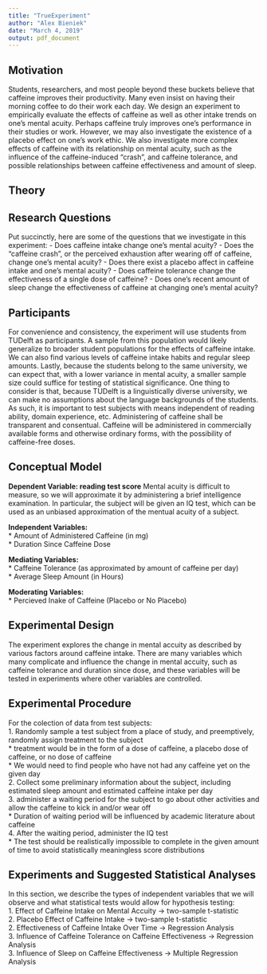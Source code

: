 ```yaml
---
title: "TrueExperiment"
author: "Alex Bieniek"
date: "March 4, 2019"
output: pdf_document
---
```


## Motivation
  Students, researchers, and most people beyond these buckets believe that caffeine improves their productivity. Many even insist on having their morning coffee to do their work each day. We design an experiment to empirically evaluate the effects of caffeine as well as other intake trends on one's mental acuity.
  Perhaps caffeine truly improves one's performance in their studies or work. However, we may also investigate the existence of a placebo effect on one's work ethic. We also investigate more complex effects of caffeine with its relationship on mental acuity, such as the influence of the caffeine-induced "crash", and caffeine tolerance, and possible relationships between caffeine effectiveness and amount of sleep.
  
## Theory


## Research Questions
Put succinctly, here are some of the questions that we investigate in this experiment:
- Does caffeine intake change one's mental acuity?
- Does the "caffeine crash", or the perceived exhaustion after wearing off of caffeine, change one's mental acuity?
- Does there exist a placebo affect in caffeine intake and one's mental acuity?
- Does caffeine tolerance change the effectiveness of a single dose of caffeine?
- Does one's recent amount of sleep change the effectiveness of caffeine at changing one's mental acuity?

## Participants
  For convenience and consistency, the experiment will use students from TUDelft as participants. A sample from this population would likely generalize to broader student populations for the effects of caffeine intake. We can also find various levels of caffeine intake habits and regular sleep amounts. Lastly, because the students belong to the same university, we can expect that, with a lower variance in mental acuity, a smaller sample size could suffice for testing of statistical significance.
  One thing to consider is that, because TUDelft is a linguistically diverse university, we can make no assumptions about the language backgrounds of the students. As such, it is important to test subjects with means independent of reading ability, domain experience, etc.
  Administering of caffeine shall be transparent and consentual. Caffeine will be administered in commercially available forms and otherwise ordinary forms, with the possibility of caffeine-free doses.

## Conceptual Model
**Dependent Variable: reading test score**
Mental acuity is difficult to measure, so we will approximate it by administering a brief intelligence examination. In particular, the subject will be given an IQ test, which can be used as an unbiased approximation of the mentual acuity of a subject.

**Independent Variables:**  
* Amount of Administered Caffeine (in mg)  
* Duration Since Caffeine Dose  
 
**Mediating Variables:**  
* Caffeine Tolerance (as approximated by amount of caffeine per day)  
* Average Sleep Amount (in Hours)  
 
**Moderating Variables:**  
* Percieved Inake of Caffeine  (Placebo or No Placebo)
 
## Experimental Design
The experiment explores the change in mental accuity as described by various factors around caffeine intake. There are many variables which many complicate and influence the change in mental accuity, such as caffeine tolerance and duration since dose, and these variables will be tested in experiments where other variables are controlled.

## Experimental Procedure
For the colection of data from test subjects:  
1. Randomly sample a test subject from a place of study, and preemptively, randomly assign treatment to the subject  
 * treatment would be in the form of a dose of caffeine, a placebo dose of caffeine, or no dose of caffeine  
 * We would need to find people who have not had any caffeine yet on the given day  
2. Collect some preliminary information about the subject, including estimated sleep amount and estimated caffeine intake per day  
3. administer a waiting period for the subject to go about other activities and allow the caffeine to kick in and/or wear off  
 * Duration of waiting period will be influenced by academic literature about caffeine  
4. After the waiting period, administer the IQ test  
 * The test should be realistically impossible to complete in the given amount of time to avoid statistically   meaningless score distributions  


## Experiments and Suggested Statistical Analyses
In this section, we describe the types of independent variables that we will observe and what statistical tests would allow for hypothesis testing:  
1. Effect of Caffeine Intake on Mental Accuity -> two-sample t-statistic  
2. Placebo Effect of Caffeine Intake -> two-sample t-statistic  
2. Effectiveness of Caffeine Intake Over Time -> Regression Analysis  
3. Influence of Caffeine Tolerance on Caffeine Effectiveness -> Regression Analysis  
3. Influence of Sleep on Caffeine Effectiveness -> Multiple Regression Analysis  